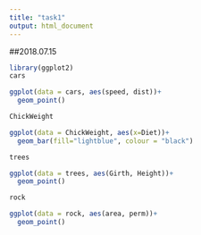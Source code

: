 ```yaml
---
title: "task1"
output: html_document
---
```


##2018.07.15

```r
library(ggplot2)
cars
```

```r
ggplot(data = cars, aes(speed, dist))+
  geom_point()
```

```r
ChickWeight
```

```r
ggplot(data = ChickWeight, aes(x=Diet))+
  geom_bar(fill="lightblue", colour = "black")
```

```r
trees
```

```r
ggplot(data = trees, aes(Girth, Height))+
  geom_point()
```

```r
rock
```

```r
ggplot(data = rock, aes(area, perm))+
  geom_point()
```